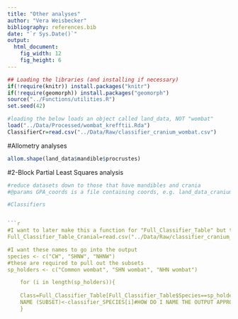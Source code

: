 ```yaml
---
title: "Other analyses"
author: "Vera Weisbecker"
bibliography: references.bib
date: "`r Sys.Date()`"
output:
  html_document:
    fig_width: 12
    fig_height: 6
---
```


```r
## Loading the libraries (and installing if necessary)
if(!require(knitr)) install.packages("knitr")
if(!require(geomorph)) install.packages("geomorph")
source("../Functions/utilities.R")
set.seed(42)

#loading the below loads an object called land_data, NOT "wombat"
load("../Data/Processed/wombat_krefftii.Rda")
ClassifierCr=read.csv("../Data/Raw/classifier_cranium_wombat.csv")
```

#Allometry analyses

```r

allom.shape(land_data$mandible$procrustes)

```
#2-Block Partial Least Squares analysis
```r


#reduce datasets down to those that have mandibles and crania
#@params GPA_coords is a file containing coords, e.g. land_data_cranium

#Classifiers


```r
#I want to later make this a function for "Full_Classifier_Table" but this was to help me figure out if the code works in principle
Full_Classifier_Table_Cranial=read.csv("../Data/Raw/classifier_cranium_wombat.csv")

#I want these names to go into the output
species <- c("CW", "SHNW", "NHNW")
#these are required to pull out the subsets
sp_holders <- c("Common wombat", "SHN wombat", "NHN wombat")

    for (i in length(sp_holders)){
      
    Class=Full_Classifier_Table[Full_Classifier_Table$Species==sp_holders[i],]
    NAME (SUBSET)<-classifier_SPECIES[i]#HOW DO I NAME THE OUTPUT APPROPRIATELY SO I END UP WITH 3 SUBSETTED DATASETS?
    }

```